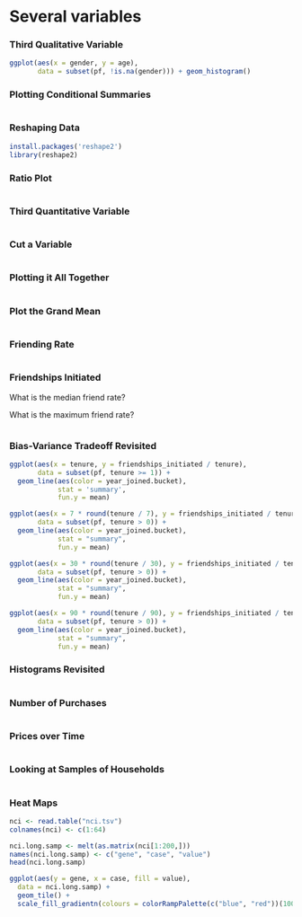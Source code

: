 Several variables
========================================================
### Third Qualitative Variable
```r
ggplot(aes(x = gender, y = age),
       data = subset(pf, !is.na(gender))) + geom_histogram()
```


### Plotting Conditional Summaries
```r

```


### Reshaping Data
```r
install.packages('reshape2')
library(reshape2)
```


### Ratio Plot
```r

```


### Third Quantitative Variable
```r

```


### Cut a Variable
```r

```


### Plotting it All Together
```r

```


### Plot the Grand Mean
```r

```


### Friending Rate
```r

```


### Friendships Initiated

What is the median friend rate?

What is the maximum friend rate?

```r

```


### Bias-Variance Tradeoff Revisited
```r

ggplot(aes(x = tenure, y = friendships_initiated / tenure),
       data = subset(pf, tenure >= 1)) +
  geom_line(aes(color = year_joined.bucket),
            stat = 'summary',
            fun.y = mean)

ggplot(aes(x = 7 * round(tenure / 7), y = friendships_initiated / tenure),
       data = subset(pf, tenure > 0)) +
  geom_line(aes(color = year_joined.bucket),
            stat = "summary",
            fun.y = mean)

ggplot(aes(x = 30 * round(tenure / 30), y = friendships_initiated / tenure),
       data = subset(pf, tenure > 0)) +
  geom_line(aes(color = year_joined.bucket),
            stat = "summary",
            fun.y = mean)

ggplot(aes(x = 90 * round(tenure / 90), y = friendships_initiated / tenure),
       data = subset(pf, tenure > 0)) +
  geom_line(aes(color = year_joined.bucket),
            stat = "summary",
            fun.y = mean)

```


### Histograms Revisited
```r

```


### Number of Purchases
```r

```


### Prices over Time
```r

```


### Looking at Samples of Households
```r

```


### Heat Maps
```r
nci <- read.table("nci.tsv")
colnames(nci) <- c(1:64)
```

```r
nci.long.samp <- melt(as.matrix(nci[1:200,]))
names(nci.long.samp) <- c("gene", "case", "value")
head(nci.long.samp)

ggplot(aes(y = gene, x = case, fill = value),
  data = nci.long.samp) +
  geom_tile() +
  scale_fill_gradientn(colours = colorRampPalette(c("blue", "red"))(100))
```
